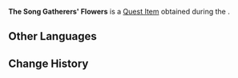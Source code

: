 {{Item Infobox
|id           = 101828
|image        = Item The Siblings' Flowers.png
|type         = Quest Items
|description  = Flowers gifted to you by the Song Gatherers.<br>"No matter how dark the sky and land get, as long as your spirit emits warm, golden light like the sun, there will always be hope."
|source1      = [[Festival Utsava]]
}}
'''The Song Gatherers' Flowers''' is a [[Quest Item]] obtained during the {{Quest|Festival Utsava}}.

==Other Languages==
{{Other Languages
|default_hidden = 1
|en      = The Song Gatherers' Flowers
|zhs     = 采歌者的花
|zhs_rm  = Cǎigē-zhě de Huā
|zht     = 採歌者的花
|zht_rm  = Cǎigē-zhě de Huā
|ja      = 歌摘みの花
|ja_rm   = Uta-tsumami no Hana
|ko      = 채곡가의 꽃
|ko_rm   = Chaegokga-ui Kkot
|es      = Flor del recogecanciones
|fr      = Fleur des cueilleurs de chant
|ru      = Цветок Собирателя песен
|th      = ดอกไม้ของนักรวบรวมบทเพลง
|th_rm   = 
|vi      = Hoa Người Lấy Nhạc
|de      = Blume der Liedersammler
|id      = Bunga Pengumpul Lagu
|pt      = Flor do Colecionador de Canções
|tr      = Şarkı Toplayıcıların Çiçekleri
|it      = Fiori dei collezionisti di canzoni
}}

==Change History==
{{Change History|3.0}}
